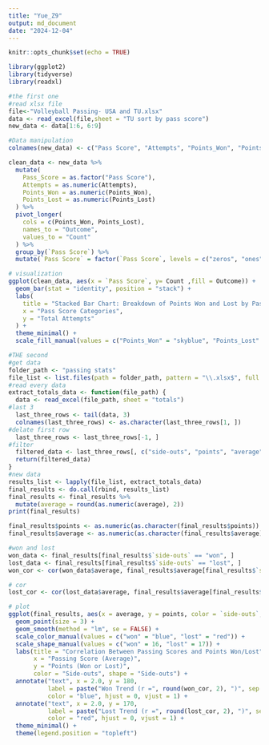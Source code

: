 ```yaml
---
title: "Yue_Z9"
output: md_document
date: "2024-12-04"
---
```


```r
knitr::opts_chunk$set(echo = TRUE)
```
```r

library(ggplot2)
library(tidyverse)
library(readxl)

#the first one
#read xlsx file
file<-"Volleyball Passing- USA and TU.xlsx"
data <- read_excel(file,sheet = "TU sort by pass score")
new_data <- data[1:6, 6:9]

#Data manipulation
colnames(new_data) <- c("Pass Score", "Attempts", "Points_Won", "Points_Lost")

clean_data <- new_data %>%
  mutate(
    Pass_Score = as.factor("Pass Score"),
    Attempts = as.numeric(Attempts),
    Points_Won = as.numeric(Points_Won),
    Points_Lost = as.numeric(Points_Lost)
  ) %>%
  pivot_longer(
    cols = c(Points_Won, Points_Lost), 
    names_to = "Outcome", 
    values_to = "Count"
  ) %>%
  group_by(`Pass Score`) %>%
  mutate(`Pass Score` = factor(`Pass Score`, levels = c("zeros", "ones", "twos", "threes")))

# visualization
ggplot(clean_data, aes(x = `Pass Score`, y= Count ,fill = Outcome)) +
  geom_bar(stat = "identity", position = "stack") +
  labs(
    title = "Stacked Bar Chart: Breakdown of Points Won and Lost by Pass Score",
    x = "Pass Score Categories",
    y = "Total Attempts"
  ) +
  theme_minimal() +
  scale_fill_manual(values = c("Points_Won" = "skyblue", "Points_Lost" = "tomato"))

#THE second
#get data
folder_path <- "passing stats"
file_list <- list.files(path = folder_path, pattern = "\\.xlsx$", full.names = TRUE)
#read every data
extract_totals_data <- function(file_path) {
  data <- read_excel(file_path, sheet = "totals")
#last 3
  last_three_rows <- tail(data, 3)
  colnames(last_three_rows) <- as.character(last_three_rows[1, ])
#delate first row
  last_three_rows <- last_three_rows[-1, ]
#filter
  filtered_data <- last_three_rows[, c("side-outs", "points", "average")]
  return(filtered_data)
}
#new data
results_list <- lapply(file_list, extract_totals_data)
final_results <- do.call(rbind, results_list)
final_results <- final_results %>%
  mutate(average = round(as.numeric(average), 2))
print(final_results)

final_results$points <- as.numeric(as.character(final_results$points))
final_results$average <- as.numeric(as.character(final_results$average))

#won and lost
won_data <- final_results[final_results$`side-outs` == "won", ]
lost_data <- final_results[final_results$`side-outs` == "lost", ]
won_cor <- cor(won_data$average, final_results$average[final_results$`side-outs` == "won"], use = "complete.obs")

# cor
lost_cor <- cor(lost_data$average, final_results$average[final_results$`side-outs` == "lost"], use = "complete.obs")

# plot
ggplot(final_results, aes(x = average, y = points, color = `side-outs`, shape = `side-outs`)) +
  geom_point(size = 3) +
  geom_smooth(method = "lm", se = FALSE) + 
  scale_color_manual(values = c("won" = "blue", "lost" = "red")) +
  scale_shape_manual(values = c("won" = 16, "lost" = 17)) + 
  labs(title = "Correlation Between Passing Scores and Points Won/Lost",
       x = "Passing Score (Average)", 
       y = "Points (Won or Lost)",
       color = "Side-outs", shape = "Side-outs") + 
  annotate("text", x = 2.0, y = 180, 
           label = paste("Won Trend (r =", round(won_cor, 2), ")", sep = ""),
           color = "blue", hjust = 0, vjust = 1) +
  annotate("text", x = 2.0, y = 170, 
           label = paste("Lost Trend (r =", round(lost_cor, 2), ")", sep = ""),
           color = "red", hjust = 0, vjust = 1) +
  theme_minimal() +
  theme(legend.position = "topleft")


```